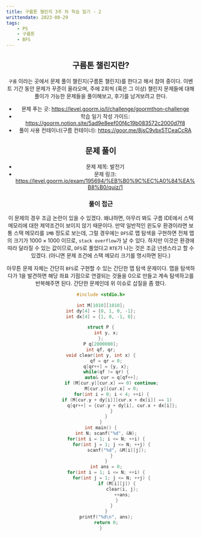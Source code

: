 ```yaml
---
title: 구름톤 챌린지 3주 차 학습 일기 - 2
writtendate: 2023-08-29
tags:
    - PS
    - 구름톤
    - BFS
---
```


<Header />

## 구름톤 챌린지란?

`구름` 이라는 곳에서 문제 풀이 챌린지(구름톤 챌린지)를 한다고 해서 참여 중이다. 이벤트 기간 동안 문제가 꾸준이 올라오며, 주에 2회씩 (혹은 그 이상) 챌린지 문제들에 대해 풀이가 가능한 문제들을 풀이해보고, 후기를 남겨보려고 한다.

- 문제 푸는 곳: https://level.goorm.io/l/challenge/goormthon-challenge
- 학습 일기 작성 가이드: https://goorm.notion.site/5ad9e8eef00f4c19b083572c2000d7f8
- 풀이 사용 컨테이너(구름 컨테이너): https://goor.me/8jsC9vbx5TCeaCcRA

## 문제 풀이

- 문제 제목: 발전기
- 문제 링크: https://level.goorm.io/exam/195694/%EB%B0%9C%EC%A0%84%EA%B8%B0/quiz/1

### 풀이 접근

이 문제의 경우 조금 논란이 있을 수 있겠다. 왜냐하면, 아무리 봐도 구름 IDE에서 스택 메모리에 대한 제약조건이 보이지 않기 때문이다. 만약 일반적인 윈도우 환경이라면 보통 스택 메모리를 `1MB` 정도로 보는데, 그럴 경우에는 `DFS`로 맵 탐색을 구현하면 전체 맵의 크기가 $1000 \times 1000$ 이므로, `stack overflow`가 날 수 있다. 하지만 이것은 환경에 따라 달라질 수 있는 값이므로, `DFS`로 풀었다고 `RTE`가 나는 것은 조금 넌센스라고 할 수 있겠다. (아니면 문제 조건에 스택 메모리 크기를 명시하면 된다.)

아무튼 문제 자체는 간단히 `BFS`로 구현할 수 있는 간단한 맵 탐색 문제이다. 맵을 탐색하다가 $1$을 발견하면 해당 좌표 기점으로 연결되는 것들을 0으로 만들고 계속 탐색하고를 반복해주면 된다. 간단한 문제인데 위 이슈로 삽질을 좀 했다.

```cpp
#include <stdio.h>

int M[1010][1010];
int dy[4] = {0, 1, 0, -1};
int dx[4] = {1, 0, -1, 0};

struct P {
    int y, x;
};
P q[2000000];
int qf, qr;
void clear(int y, int x) {
    qf = qr = 0;
    q[qr++] = {y, x};
    while(qf != qr) {
        auto& cur = q[qf++];
        if (M[cur.y][cur.x] == 0) continue;
        M[cur.y][cur.x] = 0;
        for(int i = 0; i < 4; ++i) {
            if (M[cur.y + dy[i]][cur.x + dx[i]] == 1)
                q[qr++] = {cur.y + dy[i], cur.x + dx[i]};
        }
    }
}
int main() {
    int N; scanf("%d", &N);
    for(int i = 1; i <= N; ++i) {
        for(int j = 1; j <= N; ++j) {
            scanf("%d", &M[i][j]);
        }
    }
    int ans = 0;
    for(int i = 1; i <= N; ++i) {
        for(int j = 1; j <= N; ++j) {
            if (M[i][j]) {
                clear(i, j);
                ++ans;
            }
        }
    }
    printf("%d\n", ans);
    return 0;
}
```

<TagList />
<Comment />
